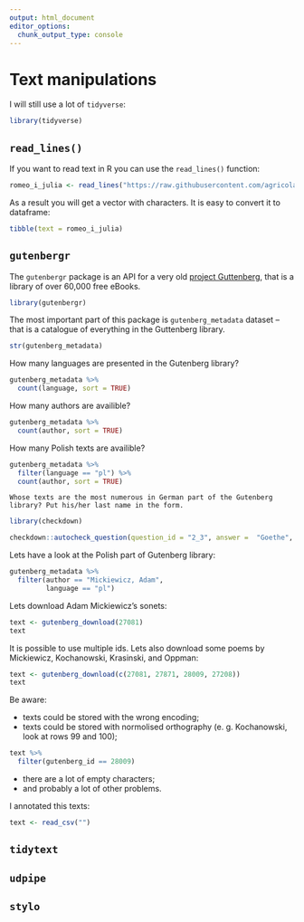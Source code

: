 ```yaml
---
output: html_document
editor_options: 
  chunk_output_type: console
---
```

# Text manipulations {#texts}

I will still use a lot of `tidyverse`:

```r
library(tidyverse)
```

## `read_lines()`

If you want to read text in R you can use the `read_lines()` function:

```r
romeo_i_julia <- read_lines("https://raw.githubusercontent.com/agricolamz/2020.02_Naumburg_R/master/data/romeo_i_julia.txt")
```

As a result you will get a vector with characters. It is easy to convert it to dataframe:

```r
tibble(text = romeo_i_julia)
```

## `gutenbergr`
The `gutenbergr` package is an API for a very old [project Guttenberg](http://www.gutenberg.org/), that is a library of over 60,000 free eBooks. 

```r
library(gutenbergr)
```

The most important part of this package is `gutenberg_metadata` dataset -- that is a catalogue of everything in the Guttenberg library.

```r
str(gutenberg_metadata)
```

How many languages are presented in the Gutenberg library?

```r
gutenberg_metadata %>% 
  count(language, sort = TRUE)
```

How many authors are availible?

```r
gutenberg_metadata %>% 
  count(author, sort = TRUE)
```

How many Polish texts are availible?

```r
gutenberg_metadata %>% 
  filter(language == "pl") %>% 
  count(author, sort = TRUE)
```

```block
Whose texts are the most numerous in German part of the Gutenberg library? Put his/her last name in the form.
```

```r
library(checkdown)

checkdown::autocheck_question(question_id = "2_3", answer =  "Goethe", wrong = "Without umlaut, please")
```

Lets have a look at the Polish part of Gutenberg library:

```r
gutenberg_metadata %>% 
  filter(author == "Mickiewicz, Adam",
         language == "pl")
```

Lets download Adam Mickiewicz's sonets:

```r
text <- gutenberg_download(27081)
text
```

It is possible to use multiple ids. Lets also download some poems by Mickiewicz, Kochanowski, Krasinski, and Oppman:

```r
text <- gutenberg_download(c(27081, 27871, 28009, 27208))
text
```

Be aware:

* texts could be stored with the wrong encoding;
* texts could be stored with normolised orthography (e. g. Kochanowski, look at rows 99 and 100);

```r
text %>% 
  filter(gutenberg_id == 28009)
```

* there are a lot of empty characters;
* and probably a lot of other problems.

I annotated this texts:

```r
text <- read_csv("")
```


## `tidytext`

## `udpipe`

## `stylo` 

